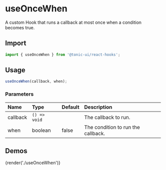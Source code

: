 # useOnceWhen

A custom Hook that runs a callback at most once when a condition becomes true.

## Import

```js
import { useOnceWhen } from '@tonic-ui/react-hooks';
```

## Usage

```js
useOnceWhen(callback, when);
```

### Parameters

| Name | Type | Default | Description |
| :--- | :--- | :------ | :---------- |
| callback | `() => void` | | The callback to run. |
| when | boolean | false | The condition to run the callback. |

## Demos

{render('./useOnceWhen')}
